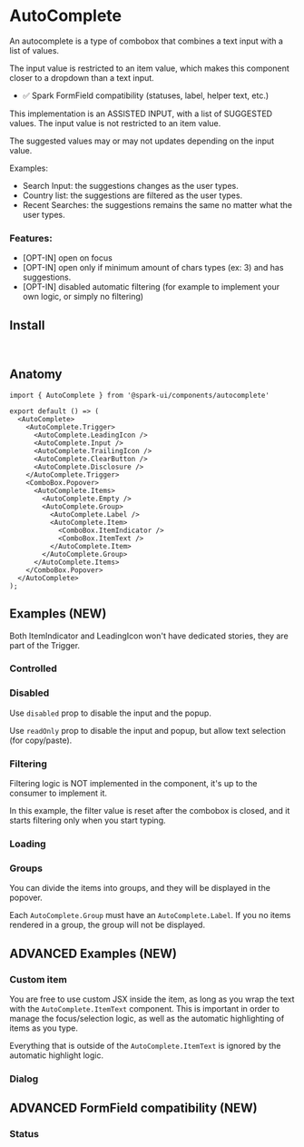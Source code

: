 


<Meta of={stories} />

# AutoComplete

An autocomplete is a type of combobox that combines a text input with a list of values.

The input value is restricted to an item value, which makes this component closer to a dropdown than a text input.


- ✅ Spark FormField compatibility (statuses, label, helper text, etc.)


<Canvas of={stories.Default} />

This implementation is an ASSISTED INPUT, with a list of SUGGESTED values.
The input value is not restricted to an item value.

The suggested values may or may not updates depending on the input value.

Examples:
- Search Input: the suggestions changes as the user types.
- Country list: the suggestions are filtered as the user types.
- Recent Searches: the suggestions remains the same no matter what the user types.

### Features:
- [OPT-IN] open on focus
- [OPT-IN] open only if minimum amount of chars types (ex: 3) and has suggestions.
- [OPT-IN] disabled automatic filtering (for example to implement your own logic, or simply no filtering)





## Install

```sh
npm install @spark-ui/components
```

## Anatomy

```tsx
import { AutoComplete } from '@spark-ui/components/autocomplete'

export default () => (
  <AutoComplete>
    <AutoComplete.Trigger>
      <AutoComplete.LeadingIcon />
      <AutoComplete.Input />
      <AutoComplete.TrailingIcon />
      <AutoComplete.ClearButton />
      <AutoComplete.Disclosure />
    </AutoComplete.Trigger>
    <ComboBox.Popover>
      <AutoComplete.Items>
        <AutoComplete.Empty />
        <AutoComplete.Group>
          <AutoComplete.Label />
          <AutoComplete.Item>
            <ComboBox.ItemIndicator />
            <ComboBox.ItemText />
          </AutoComplete.Item>
        </AutoComplete.Group>
      </AutoComplete.Items>
    </ComboBox.Popover>
  </AutoComplete>
);
```

## Examples (NEW)

Both ItemIndicator and LeadingIcon won't have dedicated stories, they are part of the Trigger.

### Controlled

<Canvas of={stories.Controlled} />

### Disabled

Use `disabled` prop to disable the input and the popup.

Use `readOnly` prop to disable the input and popup, but allow text selection (for copy/paste).

<Canvas of={stories.Disabled} />


### Filtering

Filtering logic is NOT implemented in the component, it's up to the consumer to implement it.

In this example, the filter value is reset after the combobox is closed, and it starts filtering only when you start typing.

<Canvas of={stories.Filtering} />


### Loading


### Groups

You can divide the items into groups, and they will be displayed in the popover.

Each `AutoComplete.Group` must have an `AutoComplete.Label`. If you no items rendered in a group, the group will not be displayed.

<Canvas of={stories.Groups} />

## ADVANCED Examples (NEW)

### Custom item

You are free to use custom JSX inside the item, as long as you wrap the text with the `AutoComplete.ItemText` component.
This is important in order to manage the focus/selection logic, as well as the automatic highlighting of items as you type.

Everything that is outside of the `AutoComplete.ItemText` is ignored by the automatic highlight logic.


<Canvas of={stories.CustomItem} />

### Dialog

<Canvas of={stories.CustomDialog} />



## ADVANCED FormField compatibility (NEW)

### Status
